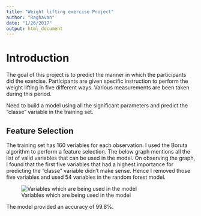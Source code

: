 ```yaml
---
title: "Weight lifting exercise Project"
author: "Raghavan"
date: "1/26/2017"
output: html_document
---
```


# Introduction 
The goal of this project is to predict the manner in which the participants did the exercise. Participants are given specific instruction to perform the weight lifting in five different ways. Various measurements are been taken during this period. 

Need to build a model using all the significant parameters and predict the "classe" variable in the training set. 

## Feature Selection 
The training set has 160 veriables for each observation. I used the Boruta algorithm to perform a feature selection. The below graph mentions all the list of valid variables that can be used in the model. On observing the graph, I found that the first five variables that had a highest importance for predicting the "classe" variable didn't make sense. Hence I removed those five variables and used 54 variables in the random forest model. 

![Variables which are being used in the model](/Users/raghavanchandran/Projectplot.png)

The model provided an accuracy of 99.8%. 

